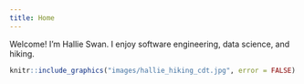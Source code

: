 ```yaml
---
title: Home
---
```


Welcome! I'm Hallie Swan. I enjoy software engineering, data science, and hiking. 

```r
knitr::include_graphics("images/hallie_hiking_cdt.jpg", error = FALSE)
```

